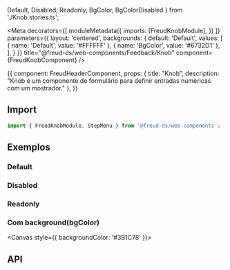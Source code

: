   Default,
  Disabled,
  Readonly,
  BgColor,
  BgColorDisabled
} from './Knob.stories.ts';

<Meta 
  decorators={[
    moduleMetadata({
      imports: [FreudKnobModule],
    })
  ]}
  parameters={{
    layout: 'centered',
    backgrounds: {
      default: 'Default',
      values: [
        { name: 'Default', value: '#FFFFFF' },
        { name: 'BgColor', value: '#6732D1' },
      ],
    }
  }}
title="@freud-ds/web-components/Feedback/Knob" component={FreudKnobComponent} />

<Story name="Storyname-hidden">
  {{
    component: FreudHeaderComponent,
    props: {
      title: "Knob",
      description: "Knob é um componente de formulário para definir entradas numéricas com um mostrador."
    },
  }}
</Story>

## <a id="importing"></a>Import

```ts
import { FreudKnobModule, StepMenu } from '@freud-ds/web-components';
```

## <a id="exemplos"></a>Exemplos

### Default
<Canvas>
  <Story story={Default}/>
</Canvas>

### Disabled
<Canvas>
  <Story story={Disabled}/>
</Canvas>

### Readonly
<Canvas>
  <Story story={Readonly}/>
</Canvas>

### Com background(bgColor)
<Canvas style={{ backgroundColor: '#3B1C78' }}>
  <Story story={BgColor}/>
  <Story story={BgColorDisabled}/>
</Canvas>

## <a id="api"></a>API

<ArgsTable of={FreudKnobComponent} />
